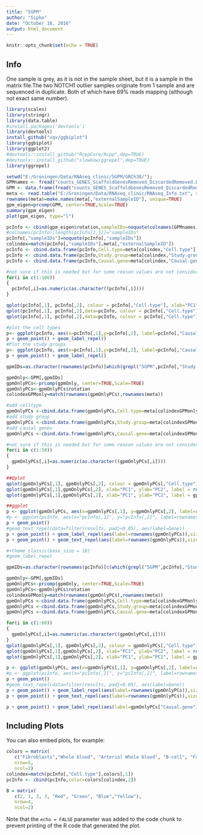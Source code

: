 ```yaml
---
title: "5GPM"
author: "Sipko"
date: "October 18, 2016"
output: html_document
---
```


```r
knitr::opts_chunk$set(echo = TRUE)
```

## Info

One sample is grey, as it is not in the sample sheet, but it is a sample in the matrix file.The two NOTCH1 outlier samples originate from 1 sample and are sequenced in duplicate. Both of which have 69% reads mapping (although not exact same number).

```r
library(scales)
library(stringr)
library(data.table)
#install.packages('devtools')
library(devtools)
install_github("vqv/ggbiplot")
library(ggbiplot)
library(ggplot2)
#devtools::install_github("RcppCore/Rcpp",dep=TRUE)
#devtools::install_github("slowkow/ggrepel",dep=TRUE)
library(ggrepel)
```

```r
setwd("E:/Groningen/Data/RNAseq_clinic/5GPM/GRCh38/");
GPMnames <- fread("counts_GENES_ScaffoldGenesRemoved_DiscardedRemoved.DESeqNorm.Log2_RNAids.txt")
GPM <- data.frame(fread("counts_GENES_ScaffoldGenesRemoved_DiscardedRemoved.DESeqNorm.Log2_RNAids.txt"), row.names=1);
meta <- read.table("E:/Groningen/Data/RNAseq_clinic/RNAseq_Info.txt", sep="\t", header=TRUE)
rownames(meta)=make.names(meta[,"externalSampleID"], unique=TRUE)
gpm_eigen=prcomp(GPM, center=TRUE,Scale=TRUE)
summary(gpm_eigen)
plot(gpm_eigen, type="l")

pcInfo <- cbind(gpm_eigen$rotation,sampleIDs=noquote(colnames(GPMnames)[-1]))
#colnames(pcInfo)[length(pcInfo[1,])]="sampleIDs"
pcInfo[,"sampleIDs"]=noquote(pcInfo[,"sampleIDs"])
colindex=match(pcInfo[,"sampleIDs"],meta[,"externalSampleID"])
pcInfo <- cbind.data.frame(pcInfo,Cell.type=meta[colindex,"Cell.type"])
pcInfo <- cbind.data.frame(pcInfo,Study.group=meta[colindex,"Study.group"])
pcInfo <- cbind.data.frame(pcInfo,Causal.gene=meta[colindex,"Causal.gene"])

#not sure if this is needed but for some reason values are not considered numeric otherwise
for(i in c(1:100))
{
  pcInfo[,i]=as.numeric(as.character((pcInfo[,i])))
}
```

```r
qplot(pcInfo[,1], pcInfo[,2], colour = pcInfo[,"Cell.type"], xlab="PC1", ylab="PC2",label = rownames(pcInfo))
qplot(pcInfo[,1], pcInfo[,2],data=pcInfo, colour = pcInfo[,"Cell.type"], xlab="PC1", ylab="PC2",label = rownames(pcInfo)) + geom_text(colour = "black")
qplot(pcInfo[,1], pcInfo[,2],data=pcInfo, colour = pcInfo[,"Cell.type"], xlab="PC1", ylab="PC2",label = pcInfo[,"Causal.gene"]) + geom_text(colour = "black")

#plot the cell types
p<- ggplot(pcInfo, aes(x=pcInfo[,1],y=pcInfo[,2], label=pcInfo[,"Causal.gene"], color=pcInfo[,"Cell.type"]))
p + geom_point() + geom_label_repel()
#Plot the study groups
p<- ggplot(pcInfo, aes(x=pcInfo[,1],y=pcInfo[,2], label=pcInfo[,"Causal.gene"], color=pcInfo[,"Study.group"]))
p + geom_point() + geom_label_repel()
```

```r
gpmIDs=as.character(rownames(pcInfo)[which(grepl("5GPM",pcInfo[,"Study.group"]))])

gpmOnly<-GPM[,gpmIDs]
gpmOnlyPCs<-prcomp(gpmOnly, center=TRUE,Scale=TRUE)
gpmOnlyPCs<-gpmOnlyPCs$rotation
colindexGPMonly=match(rownames(gpmOnlyPCs),rownames(meta))

#add celltype
gpmOnlyPCs <-cbind.data.frame(gpmOnlyPCs,Cell.type=meta[colindexGPMonly,"Cell.type"])
#add study group
gpmOnlyPCs <-cbind.data.frame(gpmOnlyPCs,Study.group=meta[colindexGPMonly,"Study.group"])
#add causal genes
gpmOnlyPCs <-cbind.data.frame(gpmOnlyPCs,Causal.gene=meta[colindexGPMonly,"Causal.gene"])

#not sure if this is needed but for some reason values are not considered numeric otherwise
for(i in c(1:50))
{
  gpmOnlyPCs[,i]=as.numeric(as.character((gpmOnlyPCs[,i])))
}

##Qplot
qplot(gpmOnlyPCs[,1], gpmOnlyPCs[,2], colour = gpmOnlyPCs[,"Cell.type"], xlab="PC1", ylab="PC2",label = rownames(gpmOnlyPCs))
qplot(gpmOnlyPCs[,1],gpmOnlyPCs[,2], xlab="PC1", ylab="PC2", label = rownames(gpmOnlyPCs), colour = gpmOnlyPCs[,"Cell.type"])+ geom_text(colour = "black")
qplot(gpmOnlyPCs[,1],gpmOnlyPCs[,2], xlab="PC1", ylab="PC2", label = gpmOnlyPCs[,"Causal.gene"], colour = gpmOnlyPCs[,"Cell.type"])+ geom_text(colour = "black")

##ggplot
p <- ggplot(gpmOnlyPCs, aes(x=gpmOnlyPCs[,1], y=gpmOnlyPCs[,2], label=rownames(gpmOnlyPCs),color = factor(gpmOnlyPCs[,"Cell.type"])))
#p <- ggplot(pcInfo, aes(x="pcInfo[,1]", y="pcInfo[,2]", label=rownames(pcInfo)))
p + geom_point()
#geom_text_repel(data=filter(results, padj<0.05), aes(label=Gene))
p + geom_point() + geom_label_repel(aes(label=rownames(gpmOnlyPCs)),size = 2)
p + geom_point() + geom_text_repel(aes(label=rownames(gpmOnlyPCs)),size = 2)

#+theme_classic(base_size = 16)
#geom_label_repel
```

```r
gpmIDs=as.character(rownames(pcInfo)[c(which(grepl("5GPM",pcInfo[,"Study.group"])), which(grepl("Splice",pcInfo[,"Study.group"])))])

gpmOnly<-GPM[,gpmIDs]
gpmOnlyPCs<-prcomp(gpmOnly, center=TRUE,Scale=TRUE)
gpmOnlyPCs<-gpmOnlyPCs$rotation
colindexGPMonly=match(rownames(gpmOnlyPCs),rownames(meta))
gpmOnlyPCs <-cbind.data.frame(gpmOnlyPCs,Cell.type=meta[colindexGPMonly,"Cell.type"])
gpmOnlyPCs <-cbind.data.frame(gpmOnlyPCs,Study.group=meta[colindexGPMonly,"Study.group"])
gpmOnlyPCs <-cbind.data.frame(gpmOnlyPCs,Causal.gene=meta[colindexGPMonly,"Causal.gene"])

for(i in c(1:60))
{
  gpmOnlyPCs[,i]=as.numeric(as.character((gpmOnlyPCs[,i])))
}
qplot(gpmOnlyPCs[,1], gpmOnlyPCs[,2], colour = gpmOnlyPCs[,"Cell.type"], xlab="PC1", ylab="PC2",label = rownames(gpmOnlyPCs))
qplot(gpmOnlyPCs[,1],gpmOnlyPCs[,2], xlab="PC1", ylab="PC2", label = rownames(gpmOnlyPCs), colour = gpmOnlyPCs[,"Cell.type"])+ geom_text(colour = "black")
qplot(gpmOnlyPCs[,1],gpmOnlyPCs[,2], xlab="PC1", ylab="PC2", label = gpmOnlyPCs[,"Causal.gene"], colour = gpmOnlyPCs[,"Cell.type"])+ geom_text(colour = "black")

p <- ggplot(gpmOnlyPCs, aes(x=gpmOnlyPCs[,1], y=gpmOnlyPCs[,2], label=rownames(gpmOnlyPCs),color = factor(gpmOnlyPCs[,"Cell.type"])))
#p <- ggplot(pcInfo, aes(x="pcInfo[,1]", y="pcInfo[,2]", label=rownames(pcInfo)))
p + geom_point()
#geom_text_repel(data=filter(results, padj<0.05), aes(label=Gene))
p + geom_point() + geom_label_repel(aes(label=rownames(gpmOnlyPCs)),size = 2)
p + geom_point() + geom_text_repel(aes(label=rownames(gpmOnlyPCs)),size = 2)

p + geom_point() + geom_label_repel(aes(label=gpmOnlyPCs["Causal.gene"]),size = 2)

```

## Including Plots

You can also embed plots, for example:

```r
colors = matrix( 
   c("Fibroblasts","Whole blood", "Arterial Whole blood", "B-cell", "Familial Hypercholesterolemia", "purple","red", "yellow", "green","blue"), 
   nrow=5, 
   ncol=2)
colindex=match(pcInfo[,"Cell.type"],colors[,1])
pcInfo <- cbind(pcInfo,color=colors[colindex,2])

B = matrix( 
   c(2, 1, 3, 3, "Red", "Green", "Blue","Yellow"), 
   nrow=4, 
   ncol=2) 
```

Note that the `echo = FALSE` parameter was added to the code chunk to prevent printing of the R code that generated the plot.
